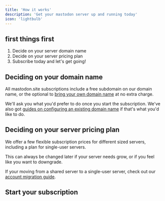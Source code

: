 ```yaml
---
title: 'How it works'
description: 'Get your mastodon server up and running today'
icon: 'lightbulb'
---
```


## first things first

1. Decide on your server domain name
2. Decide on your server pricing plan
3. Subscribe today and let's get going!

## Deciding on your domain name

All mastodon.site subscriptions include a free subdomain on our domain name, or the optional to [bring your own domain name](/managed-server/domain-name) at no extra charge.

We'll ask you what you'd prefer to do once you start the subscription. We've also got [guides on configuring an existing domain name](https://mastodon.site/support/help-mastodon-dns-domain-names) if that's what you'd like to do.

## Deciding on your server pricing plan

We offer a few flexible subscription prices for different sized servers, including a plan for single-user servers.

This can always be changed later if your server needs grow, or if you feel like you want to downgrade.

<Tip>If your moving from a shared server to a single-user server, check out our [account migration guide](/learn/get-your-own-mastodon-server).</Tip>

## Start your subscription